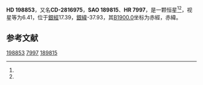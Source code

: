 {{Starbox begin
| name = HD 198853
}}
{{Starbox observe
| epoch = [[J2000.0|J2000.0]]
| constell = {{星座名待查}}<ref name=SIMBAD>{{cite web
 | url=http://simbad.u-strasbg.fr/simbad/sim-id?Ident=HR+7997
 | title =Pulsating variable Star
 | publisher=Centre de Données astronomiques de Strasbourg
 | work=SIMBAD
 | accessdate=2012-07-13}}</ref><ref name=DATA>{{cite web
 | url=http://vizier.u-strasbg.fr/viz-bin/VizieR-5?-out.add=.&-source=5050&-corr=PK=HR&-out.max=9999&HR=7997
 | title=VizieR Detailed Page
 | accessdate=2012-07-13
 | archive-date=2016-03-05
 | archive-url=https://web.archive.org/web/20160305025959/http://vizier.u-strasbg.fr/viz-bin/VizieR-5?-out.add=.&-source=5050&-corr=PK=HR&-out.max=9999&HR=7997
 | dead-url=no
 }}</ref>
| 星官 = 
| ra = {{RA|20|54|6.8}}<ref name=SIMBAD /><ref name=DATA />
| dec = {{DEC|-27|55|32}}<ref name=SIMBAD /><ref name=DATA />
| appmag_v = 6.41<ref name=SIMBAD /><ref name=DATA />
}}
{{Starbox character
| class = M4III<ref name=SIMBAD /><ref name=DATA />
| b-v = 1.6<ref name=SIMBAD /><ref name=DATA />
| u-b = 1.9<ref name=SIMBAD /><ref name=DATA />
| r-i = <ref name=SIMBAD /><ref name=DATA />
| variable = 
}}
{{Starbox astrometry
| radial_v = 1.9
| prop_mo_ra = 25
| parallax = 
| p_error = 
}}
{{Starbox catalog
| names =CD-2816975，[[SAO星表|SAO]] 189815，[[HD星表|HD]] 198853，[[HR星表|HR]] 7997}}
{{Starbox reference |Simbad=HR+7997}}
{{Starbox end}}

'''HD 198853'''，又名'''CD-2816975'''，'''SAO 189815'''、'''HR 7997'''，是一颗恒星<ref name=SIMBAD /><ref name=DATA />，视星等为6.41，位于[[銀道座標系|銀經]]17.39，[[銀道座標系|銀緯]]-37.93，其[[B1900.0|B1900.0]]坐标为赤經{{RA|20|48|6.8}}，赤緯{{DEC|-28|-37.93|11}}。

== 参考文献 ==
{{reflist}}

{{star-stub}}

[[Category:HD和HDE天體|198853]]
[[Category:HR天體|7997]]
[[Category:SAO天體|189815]]